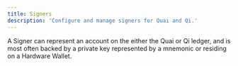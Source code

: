 ```yaml
---
title: Signers
description: 'Configure and manage signers for Quai and Qi.'
---
```


A Signer can represent an account on the either the Quai or Qi ledger, and is most often backed by a private key represented by a mnemonic or residing on a Hardware Wallet.
